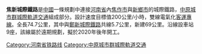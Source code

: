 {{expand|time=2010-11-16T15:52:23+00:00}}{{河南未来建设}}
'''焦新城際鐵路'''是[[中國|中國]]一條規劃中連接[[河南省|河南省]]內[[焦作市|焦作市]]與[[新鄉市|新鄉市]]的城際鐵路，[[中原城市群城際軌道交通|中原城市群城際軌道交通]]組成部分。設計速度目標值200公里/小時，雙線電氣化[[客運專線|客運專線]]。全長74.7公里，其中與[[鄭新城際鐵路|鄭新城際鐵路]]共線5.7公里，新建69公里。沿線設車站9座，該線屬於遠期規劃，擬於2020年後年開工。
{{焦新城際鐵路|nocat}}
{{中原城市群城際軌道交通}}
{{中国高速铁路}}
[[Category:河南省铁路线|Category:河南省铁路线]]
[[Category:中原城市群城際軌道交通|Category:中原城市群城際軌道交通]]